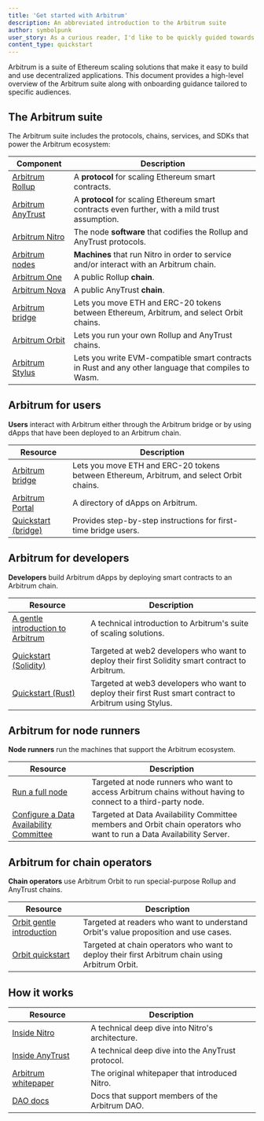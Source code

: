 ```yaml
---
title: 'Get started with Arbitrum'
description: An abbreviated introduction to the Arbitrum suite
author: symbolpunk
user_story: As a curious reader, I'd like to be quickly guided towards first steps based on my particular needs.
content_type: quickstart
---
```


<a data-quicklook-from="arbitrum">Arbitrum</a> is a suite of Ethereum scaling solutions that make it
easy to build and use decentralized applications. This document provides a high-level overview of the
Arbitrum suite along with onboarding guidance tailored to specific audiences.

## The Arbitrum suite

The Arbitrum suite includes the protocols, chains, services, and SDKs that power the Arbitrum ecosystem:

| Component                                                          | Description                                                                                         |
| ------------------------------------------------------------------ | --------------------------------------------------------------------------------------------------- |
| [Arbitrum Rollup](/how-arbitrum-works/06-optimistic-rollup.mdx)    | A **protocol** for scaling Ethereum smart contracts.                                                |
| [Arbitrum AnyTrust](/how-arbitrum-works/08-anytrust-protocol.mdx)  | A **protocol** for scaling Ethereum smart contracts even further, with a mild trust assumption.     |
| [Arbitrum Nitro](/how-arbitrum-works/01-a-gentle-introduction.mdx) | The node **software** that codifies the Rollup and AnyTrust protocols.                              |
| [Arbitrum nodes](/run-arbitrum-node/03-run-full-node.mdx)          | **Machines** that run Nitro in order to service and/or interact with an Arbitrum chain.             |
| [Arbitrum One](https://portal.arbitrum.io/?chains=arbitrum-one)    | A public Rollup **chain**.                                                                          |
| [Arbitrum Nova](https://portal.arbitrum.io/?chains=arbitrum-nova)  | A public AnyTrust **chain**.                                                                        |
| [Arbitrum bridge](https://bridge.arbitrum.io/)                     | Lets you move ETH and ERC-20 tokens between Ethereum, Arbitrum, and select Orbit chains.            |
| [Arbitrum Orbit](https://orbit.arbitrum.io/)                       | Lets you run your own Rollup and AnyTrust chains.                                                   |
| [Arbitrum Stylus](/stylus/gentle-introduction.mdx)              | Lets you write EVM-compatible smart contracts in Rust and any other language that compiles to Wasm. |

## Arbitrum for users

**Users** interact with Arbitrum either through the Arbitrum bridge or by using dApps that have been deployed to an Arbitrum chain.

| Resource                                                  | Description                                                                              |
| --------------------------------------------------------- | ---------------------------------------------------------------------------------------- |
| [Arbitrum bridge](https://bridge.arbitrum.io/)            | Lets you move ETH and ERC-20 tokens between Ethereum, Arbitrum, and select Orbit chains. |
| [Arbitrum Portal](https://portal.arbitrum.io/)            | A directory of dApps on Arbitrum.                                                        |
| [Quickstart (bridge)](/arbitrum-bridge/01-quickstart.mdx) | Provides step-by-step instructions for first-time bridge users.                          |

## Arbitrum for developers

**Developers** build Arbitrum dApps by deploying smart contracts to an Arbitrum chain.

| Resource                                                                              | Description                                                                                              |
| ------------------------------------------------------------------------------------- | -------------------------------------------------------------------------------------------------------- |
| [A gentle introduction to Arbitrum](/welcome/arbitrum-gentle-introduction)            | A technical introduction to Arbitrum's suite of scaling solutions.                                       |
| [Quickstart (Solidity)](/build-decentralized-apps/01-quickstart-solidity-hardhat.mdx) | Targeted at web2 developers who want to deploy their first Solidity smart contract to Arbitrum.          |
| [Quickstart (Rust)](/stylus/quickstart)                                               | Targeted at web3 developers who want to deploy their first Rust smart contract to Arbitrum using Stylus. |

## Arbitrum for node runners

**Node runners** run the machines that support the Arbitrum ecosystem.

| Resource                                                                                                      | Description                                                                                                           |
| ------------------------------------------------------------------------------------------------------------- | --------------------------------------------------------------------------------------------------------------------- |
| [Run a full node](/run-arbitrum-node/03-run-full-node.mdx)                                                    | Targeted at node runners who want to access Arbitrum chains without having to connect to a third-party node.          |
| [Configure a Data Availability Committee](/run-arbitrum-node/data-availability-committees/01-get-started.mdx) | Targeted at Data Availability Committee members and Orbit chain operators who want to run a Data Availability Server. |

## Arbitrum for chain operators

**Chain operators** use Arbitrum Orbit to run special-purpose Rollup and AnyTrust chains.

| Resource                                                                   | Description                                                                                     |
| -------------------------------------------------------------------------- | ----------------------------------------------------------------------------------------------- |
| [Orbit gentle introduction](/launch-orbit-chain/orbit-gentle-introduction) | Targeted at readers who want to understand Orbit's value proposition and use cases.             |
| [Orbit quickstart](/launch-orbit-chain/orbit-quickstart)                   | Targeted at chain operators who want to deploy their first Arbitrum chain using Arbitrum Orbit. |

## How it works

| Resource                                                                                           | Description                                       |
| -------------------------------------------------------------------------------------------------- | ------------------------------------------------- |
| [Inside Nitro](/how-arbitrum-works/01-a-gentle-introduction.mdx)                                   | A technical deep dive into Nitro's architecture.  |
| [Inside AnyTrust](/how-arbitrum-works/08-anytrust-protocol.mdx)                                    | A technical deep dive into the AnyTrust protocol. |
| [Arbitrum whitepaper](https://github.com/OffchainLabs/nitro/blob/master/docs/Nitro-whitepaper.pdf) | The original whitepaper that introduced Nitro.    |
| [DAO docs](https://docs.arbitrum.foundation/gentle-intro-dao-governance)                           | Docs that support members of the Arbitrum DAO.    |
